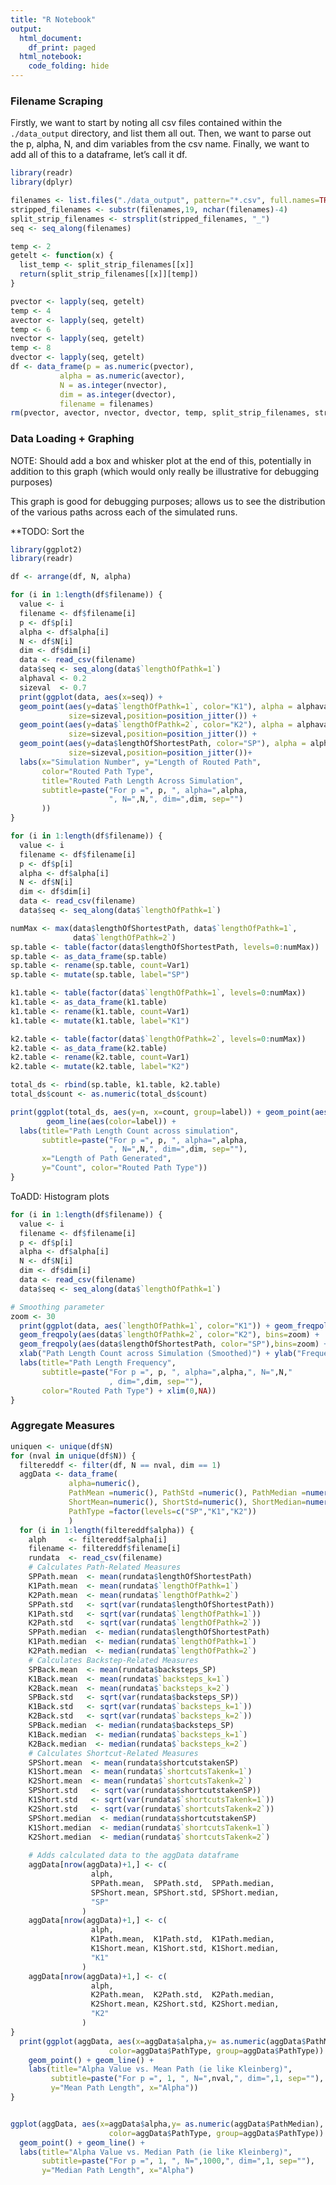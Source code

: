 ```yaml
---
title: "R Notebook"
output:
  html_document:
    df_print: paged
  html_notebook:
    code_folding: hide
---
```


### Filename Scraping

Firstly, we want to start by noting all csv files contained within the `./data_output` directory,
and list them all out. Then, we want to parse out the p, alpha, N, and dim variables from the
csv name. Finally, we want to add all of this to a dataframe, let's call it df.

```r
library(readr)
library(dplyr)

filenames <- list.files("./data_output", pattern="*.csv", full.names=TRUE)
stripped_filenames <- substr(filenames,19, nchar(filenames)-4)
split_strip_filenames <- strsplit(stripped_filenames, "_")
seq <- seq_along(filenames)

temp <- 2
getelt <- function(x) {
  list_temp <- split_strip_filenames[[x]]
  return(split_strip_filenames[[x]][temp])
}

pvector <- lapply(seq, getelt)
temp <- 4
avector <- lapply(seq, getelt)
temp <- 6
nvector <- lapply(seq, getelt)
temp <- 8
dvector <- lapply(seq, getelt)
df <- data_frame(p = as.numeric(pvector),
           alpha = as.numeric(avector),
           N = as.integer(nvector),
           dim = as.integer(dvector),
           filename = filenames)
rm(pvector, avector, nvector, dvector, temp, split_strip_filenames, stripped_filenames, getelt)
```

### Data Loading + Graphing

NOTE: Should add a box and whisker plot at the end of this, potentially in addition
to this graph (which would only really be illustrative for debugging purposes)

This graph is good for debugging purposes; allows us to see the distribution
of the various paths across each of the simulated runs.

**TODO: Sort the 
```r
library(ggplot2)
library(readr)

df <- arrange(df, N, alpha)

for (i in 1:length(df$filename)) {
  value <- i
  filename <- df$filename[i]
  p <- df$p[i]
  alpha <- df$alpha[i]
  N <- df$N[i]
  dim <- df$dim[i]
  data <- read_csv(filename)
  data$seq <- seq_along(data$`lengthOfPathk=1`)
  alphaval <- 0.2
  sizeval  <- 0.7
  print(ggplot(data, aes(x=seq)) +
  geom_point(aes(y=data$`lengthOfPathk=1`, color="K1"), alpha = alphaval, 
             size=sizeval,position=position_jitter()) +  
  geom_point(aes(y=data$`lengthOfPathk=2`, color="K2"), alpha = alphaval,
             size=sizeval,position=position_jitter()) +
  geom_point(aes(y=data$lengthOfShortestPath, color="SP"), alpha = alphaval, 
             size=sizeval,position=position_jitter())+
  labs(x="Simulation Number", y="Length of Routed Path",
       color="Routed Path Type",
       title="Routed Path Length Across Simulation",
       subtitle=paste("For p =", p, ", alpha=",alpha,
                      ", N=",N,", dim=",dim, sep="")
       ))
}
```


```r

for (i in 1:length(df$filename)) {
  value <- i
  filename <- df$filename[i]
  p <- df$p[i]
  alpha <- df$alpha[i]
  N <- df$N[i]
  dim <- df$dim[i]
  data <- read_csv(filename)
  data$seq <- seq_along(data$`lengthOfPathk=1`)

numMax <- max(data$lengthOfShortestPath, data$`lengthOfPathk=1`,
              data$`lengthOfPathk=2`)
sp.table <- table(factor(data$lengthOfShortestPath, levels=0:numMax))
sp.table <- as_data_frame(sp.table)
sp.table <- rename(sp.table, count=Var1)
sp.table <- mutate(sp.table, label="SP")

k1.table <- table(factor(data$`lengthOfPathk=1`, levels=0:numMax))
k1.table <- as_data_frame(k1.table)
k1.table <- rename(k1.table, count=Var1)
k1.table <- mutate(k1.table, label="K1")

k2.table <- table(factor(data$`lengthOfPathk=2`, levels=0:numMax))
k2.table <- as_data_frame(k2.table)
k2.table <- rename(k2.table, count=Var1)
k2.table <- mutate(k2.table, label="K2")

total_ds <- rbind(sp.table, k1.table, k2.table)
total_ds$count <- as.numeric(total_ds$count)

print(ggplot(total_ds, aes(y=n, x=count, group=label)) + geom_point(aes(color=label),alpha=0.3) +
        geom_line(aes(color=label)) +
  labs(title="Path Length Count across simulation",
       subtitle=paste("For p =", p, ", alpha=",alpha,
                      ", N=",N,", dim=",dim, sep=""),
       x="Length of Path Generated",
       y="Count", color="Routed Path Type"))
}
```
ToADD: Histogram plots

```r
for (i in 1:length(df$filename)) {
  value <- i
  filename <- df$filename[i]
  p <- df$p[i]
  alpha <- df$alpha[i]
  N <- df$N[i]
  dim <- df$dim[i]
  data <- read_csv(filename)
  data$seq <- seq_along(data$`lengthOfPathk=1`)

# Smoothing parameter
zoom <- 30
  print(ggplot(data, aes(`lengthOfPathk=1`, color="K1")) + geom_freqpoly(bins=zoom) +
  geom_freqpoly(aes(data$`lengthOfPathk=2`, color="K2"), bins=zoom) +
  geom_freqpoly(aes(data$lengthOfShortestPath, color="SP"),bins=zoom) +
  xlab("Path Length Count across Simulation (Smoothed)") + ylab("Frequency") +
  labs(title="Path Length Frequency",
       subtitle=paste("For p =", p, ", alpha=",alpha,", N=",N,"
                      , dim=",dim, sep=""),
       color="Routed Path Type") + xlim(0,NA))
}
```

### Aggregate Measures

```r
uniquen <- unique(df$N)
for (nval in unique(df$N)) {
  filtereddf <- filter(df, N == nval, dim == 1)
  aggData <- data_frame(
             alpha=numeric(),
             PathMean =numeric(), PathStd =numeric(), PathMedian =numeric(),
             ShortMean=numeric(), ShortStd=numeric(), ShortMedian=numeric(),
             PathType =factor(levels=c("SP","K1","K2"))
             )
  for (i in 1:length(filtereddf$alpha)) {
    alph     <- filtereddf$alpha[i]
    filename <- filtereddf$filename[i]
    rundata  <- read_csv(filename)
    # Calculates Path-Related Measures
    SPPath.mean  <- mean(rundata$lengthOfShortestPath)
    K1Path.mean  <- mean(rundata$`lengthOfPathk=1`)
    K2Path.mean  <- mean(rundata$`lengthOfPathk=2`)
    SPPath.std   <- sqrt(var(rundata$lengthOfShortestPath))
    K1Path.std   <- sqrt(var(rundata$`lengthOfPathk=1`))
    K2Path.std   <- sqrt(var(rundata$`lengthOfPathk=2`))
    SPPath.median  <- median(rundata$lengthOfShortestPath)
    K1Path.median  <- median(rundata$`lengthOfPathk=1`)
    K2Path.median  <- median(rundata$`lengthOfPathk=2`)
    # Calculates Backstep-Related Measures
    SPBack.mean  <- mean(rundata$backsteps_SP)
    K1Back.mean  <- mean(rundata$`backsteps_k=1`)
    K2Back.mean  <- mean(rundata$`backsteps_k=2`)
    SPBack.std   <- sqrt(var(rundata$backsteps_SP))
    K1Back.std   <- sqrt(var(rundata$`backsteps_k=1`))
    K2Back.std   <- sqrt(var(rundata$`backsteps_k=2`))
    SPBack.median  <- median(rundata$backsteps_SP)
    K1Back.median  <- median(rundata$`backsteps_k=1`)
    K2Back.median  <- median(rundata$`backsteps_k=2`)
    # Calculates Shortcut-Related Measures
    SPShort.mean  <- mean(rundata$shortcutstakenSP)
    K1Short.mean  <- mean(rundata$`shortcutsTakenk=1`)
    K2Short.mean  <- mean(rundata$`shortcutsTakenk=2`)
    SPShort.std   <- sqrt(var(rundata$shortcutstakenSP))
    K1Short.std   <- sqrt(var(rundata$`shortcutsTakenk=1`))
    K2Short.std   <- sqrt(var(rundata$`shortcutsTakenk=2`))
    SPShort.median  <- median(rundata$shortcutstakenSP)
    K1Short.median  <- median(rundata$`shortcutsTakenk=1`)
    K2Short.median  <- median(rundata$`shortcutsTakenk=2`)
    
    # Adds calculated data to the aggData dataframe
    aggData[nrow(aggData)+1,] <- c(
                  alph,
                  SPPath.mean,  SPPath.std,  SPPath.median,
                  SPShort.mean, SPShort.std, SPShort.median,
                  "SP"
                )
    aggData[nrow(aggData)+1,] <- c(
                  alph,
                  K1Path.mean,  K1Path.std,  K1Path.median,
                  K1Short.mean, K1Short.std, K1Short.median,
                  "K1"
                )
    aggData[nrow(aggData)+1,] <- c(
                  alph,
                  K2Path.mean,  K2Path.std,  K2Path.median,
                  K2Short.mean, K2Short.std, K2Short.median,
                  "K2"
                )
}
  print(ggplot(aggData, aes(x=aggData$alpha,y= as.numeric(aggData$PathMean), 
                      color=aggData$PathType, group=aggData$PathType)) +
    geom_point() + geom_line() +
    labs(title="Alpha Value vs. Mean Path (ie like Kleinberg)",
         subtitle=paste("For p =", 1, ", N=",nval,", dim=",1, sep=""),
         y="Mean Path Length", x="Alpha"))
}
```

```r
```

```r
ggplot(aggData, aes(x=aggData$alpha,y= as.numeric(aggData$PathMedian), 
                      color=aggData$PathType, group=aggData$PathType)) +
  geom_point() + geom_line() +
  labs(title="Alpha Value vs. Median Path (ie like Kleinberg)",
       subtitle=paste("For p =", 1, ", N=",1000,", dim=",1, sep=""),
       y="Median Path Length", x="Alpha")
```

